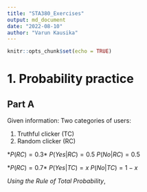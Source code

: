 ```yaml
---
title: "STA380_Exercises"
output: md_document
date: "2022-08-10"
author: "Varun Kausika"
---
```


```r
knitr::opts_chunk$set(echo = TRUE)
```

# 1. Probability practice

## Part A

Given information: 
Two categories of users: 

1. Truthful clicker (TC) 
2. Random clicker (RC)

$*P(RC) = 0.3*$
$P(Yes|RC) = 0.5$
$P(No|RC) = 0.5$

$*P(RC) = 0.7*$
$P(Yes|TC) = x$
$P(No|TC) = 1-x$

*Using the Rule of Total Probability*, 